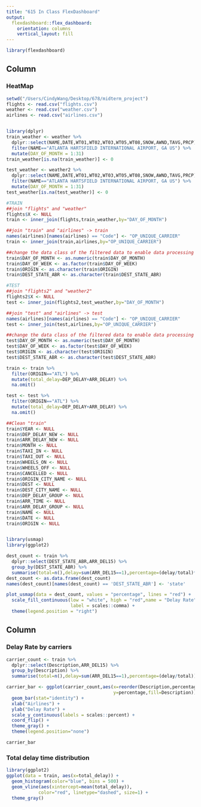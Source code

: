 ```yaml
---
title: "615 In Class FlexDashboard"
output: 
  flexdashboard::flex_dashboard:
    orientation: columns
    vertical_layout: fill
---
```


```r
library(flexdashboard)
```

Column {data-width=650}
-----------------------------------------------------------------------

### HeatMap

```r
setwd("/Users/CindyWang/Desktop/678/midterm_project")
flights <- read.csv("flights.csv")
weather <- read.csv("weather.csv")
airlines <- read.csv("airlines.csv")


library(dplyr)
train_weather <- weather %>%
  dplyr::select(NAME,DATE,WT01,WT02,WT03,WT05,WT08,SNOW,AWND,TAVG,PRCP) %>%
  filter(NAME=="ATLANTA HARTSFIELD INTERNATIONAL AIRPORT, GA US") %>%
  mutate(DAY_OF_MONTH = 1:31)
train_weather[is.na(train_weather)] <- 0

test_weather <- weather2 %>%
  dplyr::select(NAME,DATE,WT01,WT02,WT03,WT05,WT08,SNOW,AWND,TAVG,PRCP) %>%
  filter(NAME=="ATLANTA HARTSFIELD INTERNATIONAL AIRPORT, GA US") %>%
  mutate(DAY_OF_MONTH = 1:31)
test_weather[is.na(test_weather)] <- 0

#TRAIN
##join "flights" and "weather"
flights$X <- NULL
train <- inner_join(flights,train_weather,by="DAY_OF_MONTH")

##join "train" and "airlines" -> train
names(airlines)[names(airlines) == "Code"] <- "OP_UNIQUE_CARRIER"
train <- inner_join(train,airlines,by="OP_UNIQUE_CARRIER")

##change the data class of the filtered data to enable data processing and running algorithms
train$DAY_OF_MONTH <- as.numeric(train$DAY_OF_MONTH)
train$DAY_OF_WEEK <- as.factor(train$DAY_OF_WEEK)
train$ORIGIN <- as.character(train$ORIGIN)
train$DEST_STATE_ABR <- as.character(train$DEST_STATE_ABR)

#TEST
##join "flights2" and "weather2"
flights2$X <- NULL
test <- inner_join(flights2,test_weather,by="DAY_OF_MONTH")

##join "test" and "airlines" -> test
names(airlines)[names(airlines) == "Code"] <- "OP_UNIQUE_CARRIER"
test <- inner_join(test,airlines,by="OP_UNIQUE_CARRIER")

##change the data class of the filtered data to enable data processing and running algorithms
test$DAY_OF_MONTH <- as.numeric(test$DAY_OF_MONTH)
test$DAY_OF_WEEK <- as.factor(test$DAY_OF_WEEK)
test$ORIGIN <- as.character(test$ORIGIN)
test$DEST_STATE_ABR <- as.character(test$DEST_STATE_ABR)

train <- train %>% 
  filter(ORIGIN=="ATL") %>%
  mutate(total_delay=DEP_DELAY+ARR_DELAY) %>%
  na.omit()

test <- test %>% 
  filter(ORIGIN=="ATL") %>%
  mutate(total_delay=DEP_DELAY+ARR_DELAY) %>%
  na.omit()

##Clean "train"
train$YEAR <- NULL
train$DEP_DELAY_NEW <- NULL
train$ARR_DELAY_NEW <- NULL
train$MONTH <- NULL
train$TAXI_IN <- NULL
train$TAXI_OUT <- NULL
train$WHEELS_ON <- NULL
train$WHEELS_OFF <- NULL
train$CANCELLED <- NULL
train$ORIGIN_CITY_NAME <- NULL
train$DEST <- NULL
train$DEST_CITY_NAME <- NULL
train$DEP_DELAY_GROUP <- NULL
train$ARR_TIME <- NULL
train$ARR_DELAY_GROUP <- NULL
train$NAME <- NULL
train$DATE <- NULL
train$ORIGIN <- NULL


library(usmap)
library(ggplot2)

dest_count <- train %>%
  dplyr::select(DEST_STATE_ABR,ARR_DEL15) %>%
  group_by(DEST_STATE_ABR) %>%
  summarise(total=n(),delay=sum(ARR_DEL15==1),percentage=(delay/total)*100)
dest_count <- as.data.frame(dest_count)
names(dest_count)[names(dest_count) == 'DEST_STATE_ABR'] <- 'state'

plot_usmap(data = dest_count, values = "percentage", lines = "red") + 
  scale_fill_continuous(low = "white", high = "red",name = "Delay Rate", 
                        label = scales::comma) + 
  theme(legend.position = "right") 
```

Column {data-width=350}
-----------------------------------------------------------------------

### Delay Rate by carriers

```r
carrier_count <- train %>%
  dplyr::select(Description,ARR_DEL15) %>%
  group_by(Description) %>%
  summarise(total=n(),delay=sum(ARR_DEL15==1),percentage=(delay/total))

carrier_bar <- ggplot(carrier_count,aes(x=reorder(Description,percentage),
                                        y=percentage,fill=Description)) +
  geom_bar(stat="identity") +
  xlab("Airlines") +
  ylab("Delay Rate") +
  scale_y_continuous(labels = scales::percent) +
  coord_flip() +
  theme_gray() +
  theme(legend.position="none")

carrier_bar
```

### Total delay time distribution

```r
library(ggplot2)
ggplot(data = train, aes(x=total_delay)) +
  geom_histogram(color="blue", bins = 500) +
  geom_vline(aes(xintercept=mean(total_delay)),
            color="red", linetype="dashed", size=1) +
  theme_gray()
```

